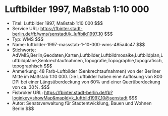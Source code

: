# Luftbilder 1997, Maßstab 1:10 000
- Titel: Luftbilder 1997, Maßstab 1:10 000 $$$
- Service URL: https://fbinter.stadt-berlin.de/fb/wms/senstadt/k_luftbild1997_10 $$$
- Typ: WMS $$$
- Name: luftbilder-1997-massstab-1-10-000-wms-485a4c47 $$$
- Stichworte: AdVMIS,Berlin,Geodaten,Karten,Luftbilder,Luftbildmosaike,Luftbildplan,Luftbildpläne,Senkrechtaufnahmen,Topografie,Topographie,topografisch,topographisch $$$
- Anmerkung: 48 Farb-Luftbilder (Senkrechtaufnahmen) von der Berliner Mitte im Maßstab 1:10 000. Die Luftbilder haben eine Auflösung von 800 DPI bei einer Längsüberdeckung von 60% und einer Querüberdeckung von ca. 30%. $$$
- Fisbroker URL: https://fbinter.stadt-berlin.de/fb?loginkey=showMap&mapId=k_luftbild1997_10@senstadt $$$
- Autor: Senatsverwaltung für Stadtentwicklung, Bauen und Wohnen Berlin $$$
